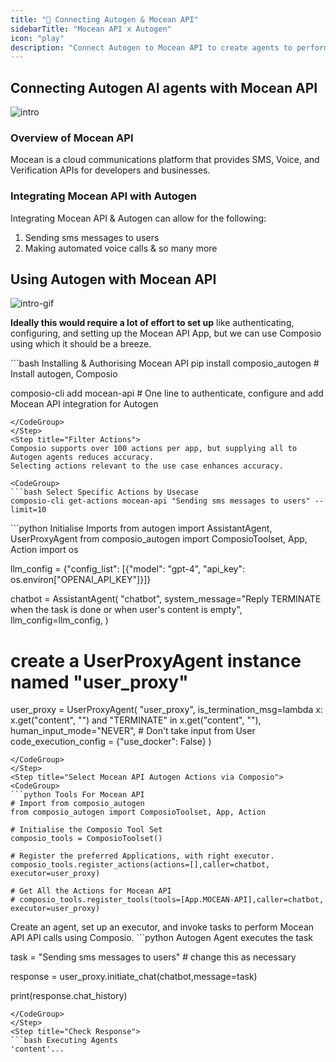 ```yaml
---
title: "🚀 Connecting Autogen & Mocean API"
sidebarTitle: "Mocean API x Autogen"
icon: "play"
description: "Connect Autogen to Mocean API to create agents to perform tasks using natural language"
---
```


## Connecting Autogen AI agents with Mocean API
![intro](/media/intro.jpg)

### Overview of Mocean API

Mocean is a cloud communications platform that provides SMS, Voice, and Verification APIs for developers and businesses.

### Integrating Mocean API with Autogen

Integrating Mocean API & Autogen can allow for the following:

1. Sending sms messages to users
2. Making automated voice calls
& so many more

## Using Autogen with Mocean API
![intro-gif](/media/intro.gif)
<Steps>
<Step title="Setting Up the Environment">

**Ideally this would require a lot of effort to set up** like authenticating, configuring, and setting up the Mocean API App, but we can use Composio using which it should be a breeze.

<CodeGroup>
```bash Installing & Authorising Mocean API
pip install composio_autogen # Install autogen, Composio 

composio-cli add mocean-api # One line to authenticate, configure and add Mocean API integration for Autogen
```
</CodeGroup>
</Step>
<Step title="Filter Actions">
Composio supports over 100 actions per app, but supplying all to Autogen agents reduces accuracy.
Selecting actions relevant to the use case enhances accuracy.

<CodeGroup>
```bash Select Specific Actions by Usecase
composio-cli get-actions mocean-api "Sending sms messages to users" --limit=10
```
</CodeGroup>

</Step>
<Step title="Import Base Packages">

<CodeGroup>
```python Initialise Imports
from autogen import AssistantAgent, UserProxyAgent
from composio_autogen import ComposioToolset, App, Action
import os

llm_config = {"config_list": [{"model": "gpt-4", "api_key": os.environ["OPENAI_API_KEY"]}]}

chatbot = AssistantAgent(
    "chatbot",
    system_message="Reply TERMINATE when the task is done or when user's content is empty",
    llm_config=llm_config,
)

# create a UserProxyAgent instance named "user_proxy"
user_proxy = UserProxyAgent(
    "user_proxy",
    is_termination_msg=lambda x: x.get("content", "") and "TERMINATE" in x.get("content", ""),
    human_input_mode="NEVER", # Don't take input from User
    code_execution_config = {"use_docker": False}
)
```
</CodeGroup>
</Step>
<Step title="Select Mocean API Autogen Actions via Composio">
<CodeGroup>
```python Tools For Mocean API
# Import from composio_autogen
from composio_autogen import ComposioToolset, App, Action

# Initialise the Composio Tool Set
composio_tools = ComposioToolset()

# Register the preferred Applications, with right executor. 
composio_tools.register_actions(actions=[],caller=chatbot, executor=user_proxy)

# Get All the Actions for Mocean API
# composio_tools.register_tools(tools=[App.MOCEAN-API],caller=chatbot, executor=user_proxy) 
```
</CodeGroup>
</Step>
<Step title="Execute the Agent">
Create an agent, set up an executor, and invoke tasks to perform Mocean API API calls using Composio. 
<CodeGroup>
```python Autogen Agent executes the task

task = "Sending sms messages to users" # change this as necessary

response = user_proxy.initiate_chat(chatbot,message=task)

print(response.chat_history)
```
</CodeGroup>
</Step>
<Step title="Check Response">
```bash Executing Agents
'content'...
```
</Step>
</Steps>
